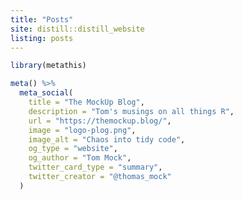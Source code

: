 ```yaml
---
title: "Posts"
site: distill::distill_website
listing: posts
---
```



```r
library(metathis)

meta() %>%
  meta_social(
    title = "The MockUp Blog",
    description = "Tom's musings on all things R",
    url = "https://themockup.blog/",
    image = "logo-plog.png",
    image_alt = "Chaos into tidy code",
    og_type = "website",
    og_author = "Tom Mock",
    twitter_card_type = "summary",
    twitter_creator = "@thomas_mock"
  )

```

